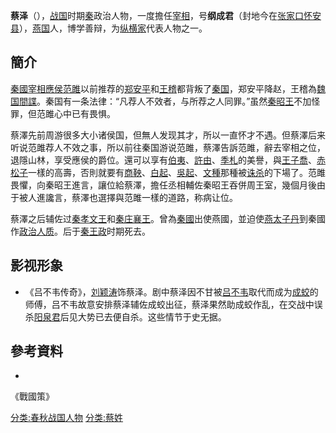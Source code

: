 '''蔡泽'''（{{bd|？||？|catIdx=C蔡}}），[[战国|战国]]时期[[秦|秦]]政治人物，一度擔任[[宰相|宰相]]，号'''纲成君'''（封地今在[[张家口|张家口]][[怀安县|怀安县]]），[[燕国|燕国]]人，博学善辩，为[[纵横家|纵横家]]代表人物之一。

==簡介==
[[秦國|秦國]][[宰相|宰相]][[應侯|應侯]][[范雎|范雎]]以前推荐的[[郑安平|郑安平]]和[[王稽|王稽]]都背叛了[[秦国|秦国]]，郑安平降赵，王稽為[[魏国_(战国)|魏国]][[間諜|間諜]]。秦国有一条法律：“凡荐人不效者，与所荐之人同罪。”虽然[[秦昭王|秦昭王]]不加怪罪，但范雎心中已有畏惧。

蔡澤先前周游很多大小诸侯国，但無人发现其才，所以一直怀才不遇。但蔡澤后来听说范雎荐人不效之事，所以前往秦国游说范雎，蔡澤告訴范雎，辭去宰相之位，退隱山林，享受應侯的爵位。還可以享有[[伯夷|伯夷]]、[[許由|許由]]、[[季札|季札]]的美譽，與[[王子喬|王子喬]]、[[赤松子|赤松子]]一樣的高壽，否則就要有[[商鞅|商鞅]]、[[白起|白起]]、[[吳起|吳起]]、[[文種|文種]]那種被[[诛杀|诛杀]]的下場了。范雎畏懼，向秦昭王進言，讓位給蔡澤，擔任丞相輔佐秦昭王吞併周王室，幾個月後由于被人進讒言，蔡澤也選擇與范雎一樣的道路，称病让位。

蔡澤之后辅佐过[[秦孝文王|秦孝文王]]和[[秦庄襄王|秦庄襄王]]。曾為[[秦國|秦國]]出使燕國，並迫使[[燕|燕]][[太子丹|太子丹]]到秦國作[[政治人质|政治人质]]。后于[[秦王政|秦王政]]时期死去。

==影视形象==
*《吕不韦传奇》，[[刘颖涛|刘颖涛]]饰蔡泽。剧中蔡泽因不甘被[[吕不韦|吕不韦]]取代而成为[[成蛟|成蛟]]的师傅，吕不韦故意安排蔡泽辅佐成蛟出征，蔡泽果然助成蛟作乱，在交战中误杀[[阳泉君|阳泉君]]后见大势已去便自杀。这些情节于史无据。

==參考資料==

*{{wikisource history link|史記|079|蔡澤}}
《戰國策》

{{秦朝丞相}}

[[分类:春秋战国人物|分类:春秋战国人物]]
[[分类:蔡姓|分类:蔡姓]]